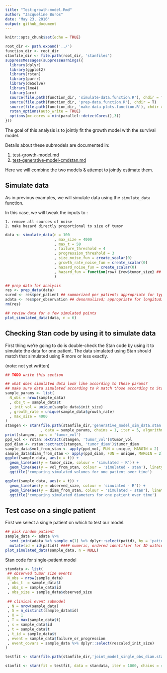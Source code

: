 ```yaml
---
title: "Test-growth-model.Rmd"
author: "Jacqueline Buros"
date: "May 23, 2016"
output: github_document
---
```


```r
knitr::opts_chunk$set(echo = TRUE)
```

```r
root_dir <- path.expand('../')
function_dir <- root_dir
stanfile_dir <- file.path(root_dir, 'stanfiles')
suppressMessages(suppressWarnings({
  library(dplyr)
  library(ggplot2)
  library(rstan)
  library(purrr)
  library(deSolve)
  library(lme4)
  library(arm)
  source(file.path(function_dir, 'simulate-data.function.R'), chdir = T)
  source(file.path(function_dir, 'prep-data.function.R'), chdir = T)
  source(file.path(function_dir, 'make-data-plots.function.R'), chdir = T)
  rstan_options(auto_write = TRUE)
  options(mc.cores = min(parallel::detectCores(),3))
}))
```

The goal of this analysis is to jointly fit the growth model with the survival model.

Details about these submodels are documented in:

   1. [test-growth-model.md](test-growth-model.md)
   2. [test-generative-model-cmdstan.md](test-generative-model.md)

Here we will combine the two models & attempt to jointly estimate them.

## Simulate data

As in previous examples, we will simulate data using the `simulate_data` function.

In this case, we will tweak the inputs to :

    1. remove all sources of noise
    2. make hazard directly proportional to size of tumor

```r
data <- simulate_data(n = 100
                      , max_size = 4000
                      , max_t = 50
                      , failure_threshold = 4
                      , progression_threshold = 3
                      , size_noise_fun = create_scalar(0)
                      , growth_rate_noise_fun = create_scalar(0)
                      , hazard_noise_fun = create_scalar(0)
                      , hazard_fun = function(row) {row$tumor_size} ## for now, hazard proportional to size
                      )

## prep data for analysis
res <- prep_data(data) 
survd <- res$per_patient ## summarized per patient; appropriate for typical survival analysis
adata <- res$per_observation ## denormalized; appropriate for longitudinal analysis
rm(res)

## review data for a few simulated points
plot_simulated_data(data, n = 6)
```


## Checking Stan code by using it to simulate data

First thing we're going to do is double-check the Stan code by using it to simulate the 
data for one patient. The data simulated using Stan should match that simulated using R more or less exactly.

(note: not yet written)

```r

## TODO write this section

## what does simulated data look like according to these params?
## make sure data simulated according to R match those according to Stan
sample_params <- list(
  N_obs = nrow(sample_data)
  , obs_t = sample_data$t
  , init_vol = unique(sample_data$init_size)
  , growth_rate = unique(sample_data$growth_rate)
  , max_size = 4000
)
stangen <- stan(file.path(stanfile_dir,'generative_model_sim_data.stan')
                , data = sample_params, chains = 1, iter = 5, algorithm = 'Fixed_param')
print(stangen, pars = 'tumor_vol')
ppd_vol <- rstan::extract(stangen, 'tumor_vol')$tumor_vol
ppd_diam <- rstan::extract(stangen, 'tumor_diam')$tumor_diam
sample_data$vol_from_stan <- apply(ppd_vol, FUN = unique, MARGIN = 2)
sample_data$diam_from_stan <- apply(ppd_diam, FUN = unique, MARGIN = 2)
ggplot(sample_data, aes(x = t)) + 
  geom_line(aes(y = tumor_size, colour = 'simulated - R')) + 
  geom_line(aes(y = vol_from_stan, colour = 'simulated - stan'), linetype = 'dashed') +
  ggtitle('comparing simulated volumes for one patient over time')

ggplot(sample_data, aes(x = t)) + 
  geom_line(aes(y = observed_size, colour = 'simulated - R')) + 
  geom_line(aes(y = diam_from_stan, colour = 'simulated - stan'), linetype = 'dashed') +
  ggtitle('comparing simulated diameters for one patient over time')
```


## Test case on a single patient

First we select a single patient on which to test our model.

```r
## pick random patient
sample_data <- adata %>% 
  semi_join(adata %>% sample_n(1) %>% dplyr::select(patid), by = 'patid') %>%
  mutate(id = id(patid)) #### numeric, ordered identifier for ID within this subset of patients
plot_simulated_data(sample_data, n = NULL)
```

Stan code for single-patient model

```r
standata <- list(
 ## observed tumor size events
 N_obs = nrow(sample_data)
 , obs_t  = sample_data$t
 , obs_s = sample_data$id
 , obs_size = sample_data$observed_size
 
 ## clinical event submodel
 , N = nrow(sample_data)
 , S = n_distinct(sample_data$id)
 , X = 1
 , T = max(sample_data$t)
 , s = sample_data$id
 , t = sample_data$t
 , t_id = sample_data$t
 , event = sample_data$failure_or_progression
 , event_covars = sample_data %>% dplyr::select(rescaled_init_size)
)

testfit <- stan(file.path(stanfile_dir,'joint_model_single_obs_diam.stan'), iter = 10, chains = 1, data = standata)

stanfit <- stan(fit = testfit, data = standata, iter = 1000, chains = 4)

```


